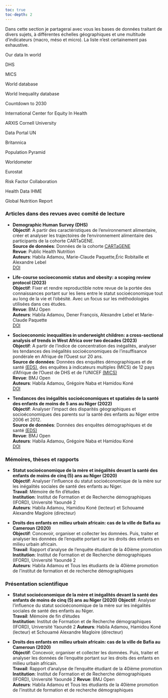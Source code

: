 ```yaml
---
toc: true
toc-depth: 2
---
```

Dans cette section je partagerai avec vous les bases de données traitant de divers sujets, à différentes échelles géographiques et une multitude d'indicateurs (macro, méso et micro). La liste n'est certainement pas exhaustive.



Our data In world

DHS

MICS

World database

World Inequality database

Countdown to 2030

International Center for Equity In Health

ARXIS Cornell University

Data Portal UN

Britannica

Population Pyramid

Worldometer

Eurostat

Risk Factor Collaboration

Health Data IHME

Global Nutrition Report




### Articles dans des revues avec comité de lecture
- **Demographic Human Survey (DHS)**  
  **Objectif**: A partir des caractéristiques de l'environnement alimentaire, créer et analyser les trajectoires de l'environnement alimentaire des participants de la cohorte CARTaGENE. <br>
  **Source de données**: Données de la cohorte [CARTaGENE](https://cartagene.qc.ca/index.html){target="_blank" rel="noopener noreferrer"} <br>
  **Revue**: Public Health Nutrition <br>
  **Auteurs**: Habila Adamou, Marie-Claude Paquette,Éric Robitaille et Alexandre Lebel <br>
  [DOI](https://doi.org/10.1017/S1368980024000119){target="_blank" rel="noopener noreferrer"} <br>
  
- **Life-course socioeconomic status and obesity: a scoping review protocol (2023)**  
  **Objectif**: Fixer et rendre reproductible notre revue de la portée des connaissances portant sur les liens entre le statut socioéconomique tout au long de la vie et l'obésité. Avec un focus sur les méthodologies utilisées dans ces études. <br>
  **Revue**: BMJ Open <br>
  **Auteurs**: Habila Adamou, Dener François, Alexandre Lebel et Marie-Claude Paquette <br>
  [DOI](https://doi.org/10.1136/bmjopen-2023-077750){target="_blank" rel="noopener noreferrer"} <br>
  
- **Socioeconomic inequalities in underweight children: a cross-sectional analysis of trends in West Africa over two decades (2023)**  
  **Objectif**: A partir de l'indice de concentration des inégalités, analyser les tendances des inégalités socioéconomiques de l'insuffisance pondérale en Afrique de l'Ouest sur 20 ans. <br>
  **Source de données**: Données des enquêtes démographiques et de santé [(EDS)](https://dhsprogram.com/){target="_blank" rel="noopener noreferrer"}, des enquêtes à indicateurs multiples (MICS) de 12 pays d'Afrique de l'Ouest de DHS et de l'UNICEF [(MICS)](https://mics.unicef.org/){target="_blank" rel="noopener noreferrer"} <br>
  **Revue**: BMJ Open <br>
  **Auteurs**: Habila Adamou, Grégoire Naba et Hamidou Koné <br>
  [DOI](https://doi.org/10.1136/bmjopen-2023-074522){target="_blank" rel="noopener noreferrer"} <br>
  
- **Tendances des inégalités socioéconomiques et spatiales de la santé des enfants de moins de 5 ans au Niger (2022)**  
  **Objectif**:  Analyser l’impact des disparités géographiques et socioéconomiques des parents sur la santé des enfants au Niger entre 2006 et 2012. <br> 
  **Source de données**: Données des enquêtes démographiques et de santé [(EDS)](https://dhsprogram.com/){target="_blank" rel="noopener noreferrer"} <br>
  **Revue**: BMJ Open <br>
  **Auteurs**: Habila Adamou, Grégoire Naba et Hamidou Koné <br>
  [DOI](https://doi.org/10.1136/bmjopen-2023-074522){target="_blank" rel="noopener noreferrer"} <br>

### Mémoires, thèses et rapports
- **Statut socioéconomique de la mère et inégalités devant la santé des enfants de moins de cinq (5) ans au Niger (2020)** <br>
  **Objectif**: Analyser l'influence du statut socioéconomique de la mère sur les inégalités sociales de santé des enfants au Niger. <br>
  **Travail**: Mémoire de fin d'études <br>
  **Institution**: Institut de Formation et de Recherche démographiques (IFORD), Université Yaoundé 2 <br>
  **Auteurs**: Habila Adamou, Hamidou Koné (lecteur) et Schouamé Alexandre Magloire (directeur) <br>
  
- **Droits des enfants en milieu urbain africain: cas de la ville de Bafia au Cameroun (2020)**  
  **Objectif**: Concevoir, organiser et collecter les domnées. Puis, traiter et analyser les données de l'enquête portant sur les droits des enfants en milieu urbain africain. <br>
  **Travail**: Rapport d'analyse de l'enquête étudiant de la 40ième promotion <br>
  **Institution**: Institut de Formation et de Recherche démographiques (IFORD), Université Yaoundé 2 <br>
  **Auteurs**: Habila Adamou et Tous les étudiants de la 40ième promotion de l'institut de formation et de recherche démographiques <br>

### Présentation scientifique
- **Statut socioéconomique de la mère et inégalités devant la santé des enfants de moins de cinq (5) ans au Niger (2020)**
 **Objectif**: Analyser l'influence du statut socioéconomique de la mère sur les inégalités sociales de santé des enfants au Niger. <br>
  **Travail**: Mémoire de fin d'études <br>
  **Institution**: Institut de Formation et de Recherche démographiques (IFORD), Université Yaoundé 2
  **Auteurs**: Habila Adamou, Hamidou Koné (lecteur) et Schouamé Alexandre Magloire (directeur) <br>
  
- **Droits des enfants en milieu urbain africain: cas de la ville de Bafia au Cameroun (2020)**  
  **Objectif**: Concevoir, organiser et collecter les domnées. Puis, traiter et analyser les données de l'enquête portant sur les droits des enfants en milieu urbain africain. <br>
  **Travail**: Rapport d'analyse de l'enquête étudiant de la 40ième promotion <br>
  **Institution**: Institut de Formation et de Recherche démographiques (IFORD), Université Yaoundé 2
  **Revue**: BMJ Open <br>
  **Auteurs**: Habila Adamou et Tous les étudiants de la 40ième promotion de l'institut de formation et de recherche démographiques <br>